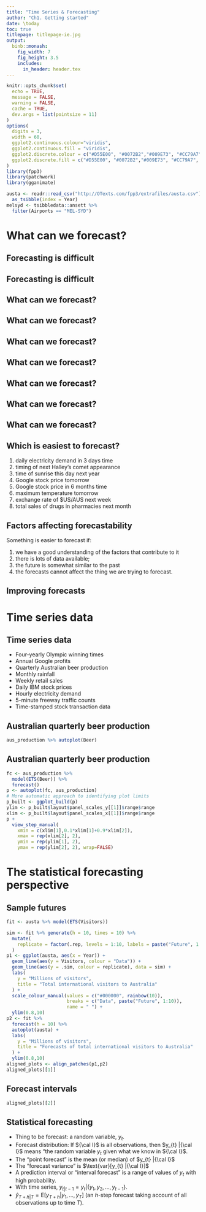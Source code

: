 ```yaml
---
title: "Time Series & Forecasting"
author: "Ch1. Getting started"
date: \today
toc: true
titlepage: titlepage-ie.jpg
output:
  binb::monash:
    fig_width: 7
    fig_height: 3.5
    includes:
      in_header: header.tex
---
```



```r
knitr::opts_chunk$set(
  echo = TRUE,
  message = FALSE,
  warning = FALSE,
  cache = TRUE,
  dev.args = list(pointsize = 11)
)
options(
  digits = 3,
  width = 60,
  ggplot2.continuous.colour="viridis",
  ggplot2.continuous.fill = "viridis",
  ggplot2.discrete.colour = c("#D55E00", "#0072B2","#009E73", "#CC79A7", "#E69F00", "#56B4E9", "#F0E442"),
  ggplot2.discrete.fill = c("#D55E00", "#0072B2","#009E73", "#CC79A7", "#E69F00", "#56B4E9", "#F0E442")
)
library(fpp3)
library(patchwork)
library(gganimate)
```

```r
austa <- readr::read_csv("http://OTexts.com/fpp3/extrafiles/austa.csv") %>%
  as_tsibble(index = Year)
melsyd <- tsibbledata::ansett %>%
  filter(Airports == "MEL-SYD")
```

# What can we forecast?

## Forecasting is difficult

\fullheight{hopecasts2}

## Forecasting is difficult

\fullwidth{bad_forecasts}

## What can we forecast?

\fullwidth{nasdaq-stock-market}

## What can we forecast?

\fullwidth{Forex2}

## What can we forecast?

\fullwidth{pills}

## What can we forecast?

\fullwidth{elecwires2}

## What can we forecast?

\fullheight{AusBOM}


## What can we forecast?

\fullwidth{ts22015}

## What can we forecast?

\fullheight{comet}


## Which is easiest to forecast?

 1. daily electricity demand in 3 days time
 2. timing of next Halley's comet appearance
 3. time of sunrise this day next year
 4. Google stock price tomorrow
 5. Google stock price in 6 months time
 6. maximum temperature tomorrow
 7. exchange rate of \$US/AUS next week
 8. total sales of drugs in pharmacies next month

\only<2>{\begin{alertblock}{}\Large\bfseries\sffamily
https://pollev.com/danielmateos767
\end{alertblock}}

\only<3>{\begin{block}{}\begin{itemize}\tightlist
 \item how do we measure ``easiest''?
 \item what makes something easy/difficult to forecast?
 \end{itemize}\end{block}}

 \vspace*{10cm}

## Factors affecting forecastability

Something is easier to forecast if:

 1. we have a good understanding of the factors that contribute to it
 2. there is lots of data available;
 3. the future is somewhat similar to the past
 4. the forecasts cannot affect the thing we are trying to forecast.

## Improving forecasts

\fullheight{ncep-skill}

# Time series data

## Time series data

  - Four-yearly Olympic winning times
  - Annual Google profits
  - Quarterly Australian beer production
  - Monthly rainfall
  - Weekly retail sales
  - Daily IBM stock prices
  - Hourly electricity demand
  - 5-minute freeway traffic counts
  - Time-stamped stock transaction data

## Australian quarterly beer production

```r
aus_production %>% autoplot(Beer)
```

\only<2>{\begin{textblock}{6}(6.4,5.1)
\begin{alertblock}{}
Forecasting is estimating how the sequence of observations will continue into the future.
\end{alertblock}
\end{textblock}}

\vspace*{10cm}

## Australian quarterly beer production

```r
fc <- aus_production %>%
  model(ETS(Beer)) %>%
  forecast()
p <- autoplot(fc, aus_production)
# More automatic approach to identifying plot limits
p_built <- ggplot_build(p)
ylim <- p_built$layout$panel_scales_y[[1]]$range$range
xlim <- p_built$layout$panel_scales_x[[1]]$range$range
p +
  view_step_manual(
    xmin = c(xlim[1],0.1*xlim[1]+0.9*xlim[2]),
    xmax = rep(xlim[2], 2),
    ymin = rep(ylim[1], 2),
    ymax = rep(ylim[2], 2), wrap=FALSE)
```

\vspace*{10cm}


# The statistical forecasting perspective

## Sample futures

```r
fit <- austa %>% model(ETS(Visitors))
```

```r
sim <- fit %>% generate(h = 10, times = 10) %>%
  mutate(
    replicate = factor(.rep, levels = 1:10, labels = paste("Future", 1:10))
  )
p1 <- ggplot(austa, aes(x = Year)) +
  geom_line(aes(y = Visitors, colour = "Data")) +
  geom_line(aes(y = .sim, colour = replicate), data = sim) +
  labs(
    y = "Millions of visitors",
    title = "Total international visitors to Australia"
  ) +
  scale_colour_manual(values = c("#000000", rainbow(10)),
                      breaks = c("Data", paste("Future", 1:10)),
                      name = " ") +
  ylim(0.8,10)
p2 <- fit %>%
  forecast(h = 10) %>%
  autoplot(austa) +
  labs(
    y = "Millions of visitors",
    title = "Forecasts of total international visitors to Australia"
  ) +
  ylim(0.8,10)
aligned_plots <- align_patches(p1,p2)
aligned_plots[[1]]
```

## Forecast intervals

```r
aligned_plots[[2]]
```


## Statistical forecasting

\fontsize{14}{16}\sf

- Thing to be forecast: a random variable, $y_t$.
- Forecast distribution: If ${\cal I}$ is all observations, then $y_{t} |{\cal I}$ means "the random variable $y_{t}$ given what we know in ${\cal I}$.
- The "point forecast" is the mean (or median) of $y_{t} |{\cal I}$
- The "forecast variance" is $\text{var}[y_{t} |{\cal I}]$
- A prediction interval or "interval forecast" is a range of values of $y_t$ with high probability.
- With time series, ${y}_{t|t-1} = y_t | \{y_1,y_2,\dots,y_{t-1}\}$.
- $\hat{y}_{T+h|T} =\text{E}[y_{T+h} | y_1,\dots,y_T]$ (an $h$-step forecast taking account of all observations up to time $T$).


